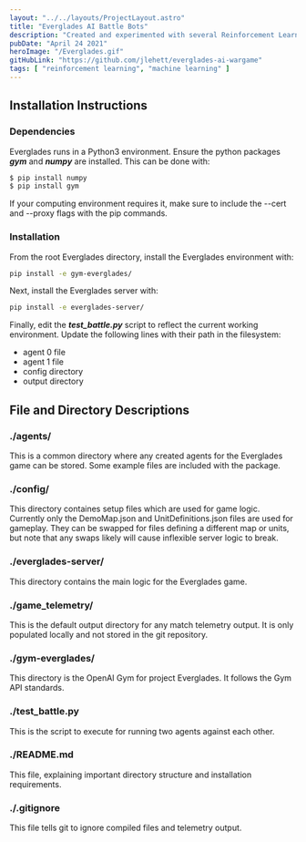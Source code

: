 ```yaml
---
layout: "../../layouts/ProjectLayout.astro"
title: "Everglades AI Battle Bots"
description: "Created and experimented with several Reinforcement Learning Agents including DQN, A3C, and PPO to play in Lockheed Martin’s OpenAI Gym environment: “Everglades”"
pubDate: "April 24 2021"
heroImage: "/Everglades.gif"
gitHubLink: "https://github.com/jlehett/everglades-ai-wargame"
tags: [ "reinforcement learning", "machine learning" ]
---
```


## Installation Instructions
### Dependencies
Everglades runs in a Python3 environment. Ensure the python packages ***gym*** and ***numpy*** are installed. This can be done with:
```bash
$ pip install numpy
$ pip install gym
```
If your computing environment requires it, make sure to include the --cert and --proxy flags with the pip commands.

### Installation
From the root Everglades directory, install the Everglades environment with:
```bash
pip install -e gym-everglades/
```
Next, install the Everglades server with:
```bash
pip install -e everglades-server/
```
Finally, edit the ***test_battle.py*** script to reflect the current working environment. Update the following lines with their path in the filesystem:
*  agent 0 file
*  agent 1 file
*  config directory
*  output directory

## File and Directory Descriptions

### ./agents/

This is a common directory where any created agents for the Everglades game can be stored. Some example files are included with the package.

### ./config/

This directory containes setup files which are used for game logic. Currently only the DemoMap.json and UnitDefinitions.json files are used for gameplay. They can be swapped for files defining a different map or units, but note that any swaps likely will cause inflexible server logic to break.

### ./everglades-server/

This directory contains the main logic for the Everglades game. 

### ./game_telemetry/

This is the default output directory for any match telemetry output. It is only populated locally and not stored in the git repository.

### ./gym-everglades/

This directory is the OpenAI Gym for project Everglades. It follows the Gym API standards.

### ./test_battle.py

This is the script to execute for running two agents against each other.

### ./README.md

This file, explaining important directory structure and installation requirements.

### ./.gitignore

This file tells git to ignore compiled files and telemetry output. 